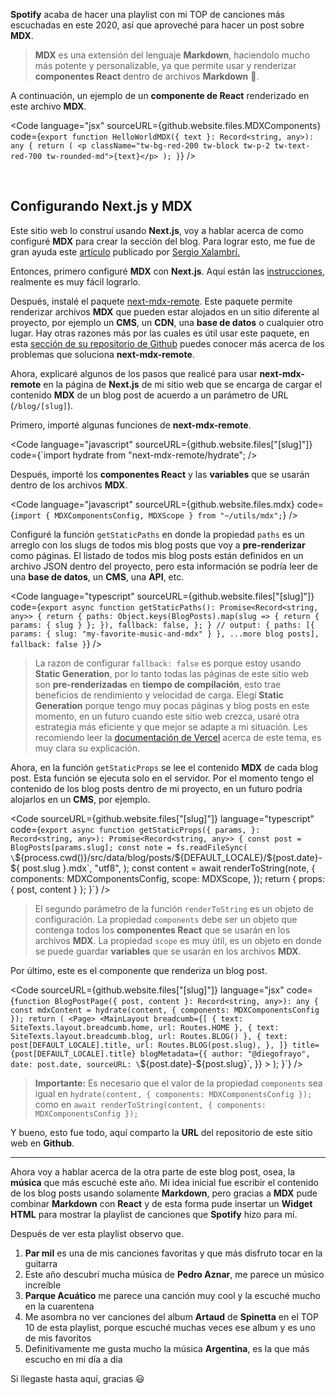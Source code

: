 **Spotify** acaba de hacer una playlist con mi TOP de canciones más escuchadas en este 2020, así que aproveché para hacer un post sobre **MDX**.

> **MDX** es una extensión del lenguaje **Markdown**, haciendolo mucho más potente y personalizable, ya que permite usar y renderizar **componentes React** dentro de archivos **Markdown** 🤯.

A continuación, un ejemplo de un **componente de React** renderizado en este archivo **MDX**.

<HelloWorldMDX text="Hola, soy un componente React que usa Tailwind CSS para sus estilos" />

<Code
  language="jsx"
  sourceURL={github.website.files.MDXComponents}
  code={`export function HelloWorldMDX({ text }: Record<string, any>): any {
  return (
    <p className="tw-bg-red-200 tw-block tw-p-2 tw-text-red-700 tw-rounded-md">{text}</p>
  );
}`}
/>

<br />

## Configurando Next.js y MDX

Este sitio web lo construí usando **Next.js**, voy a hablar acerca de como configuré **MDX** para crear la sección del blog. Para lograr esto, me fue de gran ayuda este [artículo](https://sergiodxa.com/articles/using-mdx-with-remote-content) publicado por [Sergio Xalambrí.](https://twitter.com/sergiodxa)

Entonces, primero configuré **MDX** con **Next.js**. Aquí están las [instrucciones](https://mdxjs.com/getting-started/next), realmente es muy fácil lograrlo.

Después, instalé el paquete [next-mdx-remote](https://github.com/hashicorp/next-mdx-remote). Este paquete permite renderizar archivos **MDX** que pueden estar alojados en un sitio diferente al proyecto, por ejemplo un **CMS**, un **CDN**, una **base de datos** o cualquier otro lugar. Hay otras razones más por las cuales es útil usar este paquete, en esta [sección de su repositorio de Github](https://github.com/hashicorp/next-mdx-remote#background--theory) puedes conocer más acerca de los problemas que soluciona **next-mdx-remote**.

Ahora, explicaré algunos de los pasos que realicé para usar **next-mdx-remote** en la página de **Next.js** de mi sitio web que se encarga de cargar el contenido **MDX** de un blog post de acuerdo a un parámetro de URL (`/blog/[slug]`).

Primero, importé algunas funciones de **next-mdx-remote**.

<Code
  language="javascript"
  sourceURL={github.website.files["[slug]"]}
  code={`import hydrate from "next-mdx-remote/hydrate";
/>

Después, importé los **componentes React** y las **variables** que se usarán dentro de los archivos **MDX**.

<Code
  language="javascript"
  sourceURL={github.website.files.mdx}
  code={`import { MDXComponentsConfig, MDXScope } from "~/utils/mdx";`}
/>

Configuré la función `getStaticPaths` en donde la propiedad `paths` es un arreglo con los slugs de todos mis blog posts que voy a **pre-renderizar** como páginas. El listado de todos mis blog posts están definidos en un archivo <Link href={github.website.files.posts}>JSON</Link> dentro del proyecto, pero esta información se podría leer de una **base de datos**, un **CMS**, una **API**, etc.

<Code
  language="typescript"
  sourceURL={github.website.files["[slug]"]}
  code={`export async function getStaticPaths(): Promise<Record<string, any>> {
  return {
    paths: Object.keys(BlogPosts).map(slug => {
      return { params: { slug } };
    }),
    fallback: false,
  };
}
// output: { paths: [{ params: { slug: "my-favorite-music-and-mdx" } }, ...more blog posts], fallback: false }`}
/>

> La razon de configurar `fallback: false` es porque estoy usando **Static Generation**, por lo tanto todas las páginas de este sitio web son **pre-renderizadas** en **tiempo de compilación**, esto trae beneficios de rendimiento y velocidad de carga. Elegí **Static Generation** porque tengo muy pocas páginas y blog posts en este momento, en un futuro cuando este sitio web crezca, usaré otra estrategia más eficiente y que mejor se adapte a mi situación. Les recomiendo leer la [documentación de Vercel](https://nextjs.org/docs/basic-features/data-fetching) acerca de este tema, es muy clara su explicación.

Ahora, en la función `getStaticProps` se lee el contenido **MDX** de cada blog post. Esta función se ejecuta solo en el servidor. Por el momento tengo el contenido de los blog posts dentro de mi proyecto, en un futuro podría alojarlos en un **CMS**, por ejemplo.

<Code
  sourceURL={github.website.files["[slug]"]}
  language="typescript"
  code={`export async function getStaticProps({
  params,
}: Record<string, any>): Promise<Record<string, any>> {
  const post = BlogPosts[params.slug];
  const note = fs.readFileSync(
    \`\${process.cwd()}/src/data/blog/posts/\${DEFAULT_LOCALE}/\${post.date}-\${
      post.slug
    }.mdx\`,
    "utf8",
  );
  const content = await renderToString(note, {
    components: MDXComponentsConfig,
    scope: MDXScope,
  });
  return { props: { post, content } };
}`}
/>

> El segundo parámetro de la función `renderToString` es un objeto de configuración. La propiedad `components` debe ser un objeto que contenga todos los **componentes React** que se usarán en los archivos **MDX**. La propiedad `scope` es muy útil, es un objeto en donde se puede guardar **variables** que se usarán en los archivos **MDX**.

Por último, este es el componente que renderiza un blog post.

<Code
  sourceURL={github.website.files["[slug]"]}
  language="jsx"
  code={`function BlogPostPage({ post, content }: Record<string, any>): any {
  const mdxContent = hydrate(content, { components: MDXComponentsConfig });
  return (
    <Page>
      <MainLayout
        breadcumb={[
          { text: SiteTexts.layout.breadcumb.home, url: Routes.HOME },
          { text: SiteTexts.layout.breadcumb.blog, url: Routes.BLOG() },
          {
            text: post[DEFAULT_LOCALE].title,
            url: Routes.BLOG(post.slug),
          },
        ]}
        title={post[DEFAULT_LOCALE].title}
        blogMetadata={{
          author: "@diegofrayo",
          date: post.date,
          sourceURL: \`\${post.date}-\${post.slug}\`,
        }}
      >
        <MDXContent content={mdxContent} />
      </MainLayout>
    </Page>
  );
}`}
/>

> **Importante:** Es necesario que el valor de la propiedad `components` sea igual en `hydrate(content, { components: MDXComponentsConfig });` como en `await renderToString(content, { components: MDXComponentsConfig });`

Y bueno, esto fue todo, aquí comparto la **URL** del repositorio de este sitio web en **Github**.

<GithubRepo
  name={github.website.name}
  url={github.website.url}
  description={github.website.description}
/>

---

Ahora voy a hablar acerca de la otra parte de este blog post, osea, la **música** que más escuché este año. Mi idea inicial fue escribir el contenido de los blog posts usando solamente **Markdown**, pero gracias a **MDX** pude combinar **Markdown** con **React** y de esta forma pude insertar un **Widget HTML** para mostrar la playlist de canciones que **Spotify** hizo para mí.

<SpotifyPlaylist />

Después de ver esta playlist observo que.

1. **Par mil** es una de mis canciones favoritas y que más disfruto tocar en la guitarra
1. Este año descubrí mucha música de **Pedro Aznar**, me parece un músico increíble
1. **Parque Acuático** me parece una canción muy cool y la escuché mucho en la cuarentena
1. Me asombra no ver canciones del album **Artaud** de **Spinetta** en el TOP 10 de esta playlist, porque escuché muchas veces ese album y es uno de mis favoritos
1. Definitivamente me gusta mucho la música **Argentina**, es la que más escucho en mi día a día

Si llegaste hasta aquí, gracias 😃
